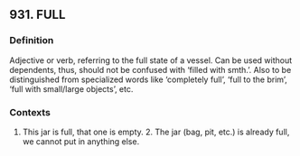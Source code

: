 ## 931. FULL
### Definition
Adjective or verb, referring to the full state of a vessel. Can be used without dependents, thus, should not be confused with ‘filled with smth.’. Also to be distinguished from specialized words like ‘completely full’, ‘full to the brim’, ‘full with small/large objects’, etc.

### Contexts
1. This jar is full, that one is empty. 2. The jar (bag, pit, etc.) is already full, we cannot put in anything else.

